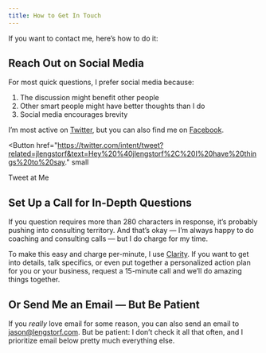```yaml
---
title: How to Get In Touch
---
```



If you want to contact me, here’s how to do it:

## Reach Out on Social Media

For most quick questions, I prefer social media because:

1. The discussion might benefit other people
2. Other smart people might have better thoughts than I do
3. Social media encourages brevity

I’m most active on [Twitter](https://twitter.com/jlengstorf), but you can also
find me on [Facebook](https://www.facebook.com/jlengstorf).

<Button
  href="https://twitter.com/intent/tweet?related=jlengstorf&text=Hey%20%40jlengstorf%2C%20I%20have%20things%20to%20say."
  small
>
  Tweet at Me
</Button>

## Set Up a Call for In-Depth Questions

If you question requires more than 280 characters in response, it’s probably
pushing into consulting territory. And that’s okay — I’m always happy to do
coaching and consulting calls — but I do charge for my time.

To make this easy and charge per-minute, I use
[Clarity](https://clarity.fm/jlengstorf). If you want to get into details, talk
specifics, or even put together a personalized action plan for you or your
business, request a 15-minute call and we’ll do amazing things together.

## Or Send Me an Email — But Be Patient

If you _really_ love email for some reason, you can also send an email to
<jason@lengstorf.com>. But be patient: I don’t check it all that often, and I
prioritize email below pretty much everything else.
